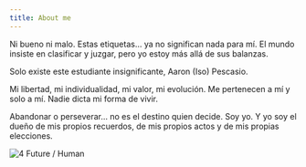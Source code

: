 ```yaml
---
title: About me
---
```


Ni bueno ni malo. Estas etiquetas… ya no significan nada para mí. El mundo insiste en clasificar y juzgar, pero yo estoy más allá de sus balanzas.

Solo existe este estudiante insignificante, Aaron (Iso) Pescasio.

Mi libertad, mi individualidad, mi valor, mi evolución. Me pertenecen a mí y solo a mí. Nadie dicta mi forma de vivir.

Abandonar o perseverar… no es el destino quien decide. Soy yo. Y yo soy el dueño de mis propios recuerdos, de mis propios actos y de mis propias elecciones.

![4 Future / Human](/images/future/4-Future-&-Human-About-Me.png) 

